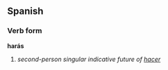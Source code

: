 ==Spanish==
===Verb form===
'''harás'''

# ''second-person singular indicative future of [[hacer]]''